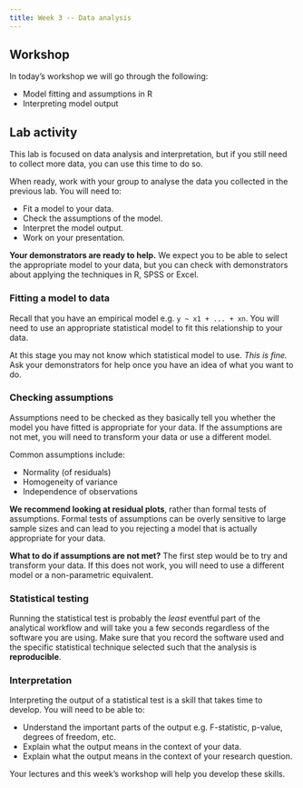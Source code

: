 ```yaml
---
title: Week 3 -- Data analysis
---
```


## Workshop

In today's workshop we will go through the following:

- Model fitting and assumptions in R
- Interpreting model output

## Lab activity

:::{.callout-note}
This lab is focused on data analysis and interpretation, but if you still need to collect more data, you can use this time to do so.
:::

When ready, work with your group to analyse the data you collected in the previous lab. You will need to:

- Fit a model to your data.
- Check the assumptions of the model.
- Interpret the model output.
- Work on your presentation.

**Your demonstrators are ready to help.** We expect you to be able to select the appropriate model to your data, but you can check with demonstrators about applying the techniques in R, SPSS or Excel.

### Fitting a model to data

Recall that you have an empirical model e.g. `y ~ x1 + ... + xn`. You will need to use an appropriate statistical model to fit this relationship to your data.

:::{.callout-note}
At this stage you may not know which statistical model to use. *This is fine.* Ask your demonstrators for help once you have an idea of what you want to do.
:::

### Checking assumptions

Assumptions need to be checked as they basically tell you whether the model you have fitted is appropriate for your data. If the assumptions are not met, you will need to transform your data or use a different model.

Common assumptions include:

- Normality (of residuals)
- Homogeneity of variance
- Independence of observations

**We recommend looking at residual plots**, rather than formal tests of assumptions. Formal tests of assumptions can be overly sensitive to large sample sizes and can lead to you rejecting a model that is actually appropriate for your data.

**What to do if assumptions are not met?** The first step would be to try and transform your data. If this does not work, you will need to use a different model or a non-parametric equivalent.

### Statistical testing

Running the statistical test is probably the *least* eventful part of the analytical workflow and will take you a few seconds regardless of the software you are using. Make sure that you record the software used and the specific statistical technique selected such that the analysis is **reproducible**.


### Interpretation

Interpreting the output of a statistical test is a skill that takes time to develop. You will need to be able to:

- Understand the important parts of the output e.g. F-statistic, p-value, degrees of freedom, etc.
- Explain what the output means in the context of your data.
- Explain what the output means in the context of your research question.

Your lectures and this week's workshop will help you develop these skills.